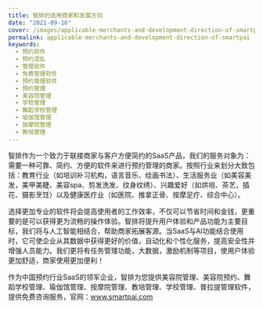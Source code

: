 ```yaml
---
title: 智排的适用商家和发展方向
date: "2021-09-16"
cover: /images/applicable-merchants-and-development-direction-of-smartpai.png
permalink: applicable-merchants-and-development-direction-of-smartpai
keywords:
  - 预约软件
  - 预约混乱
  - 管理软件
  - 免费管理软件
  - 预约管理软件
  - 预约管理
  - 美容院管理
  - 学校管理
  - 舞蹈学校管理
  - 瑜伽馆管理
  - 按摩院管理
  - 教培管理
---
```


智排作为一个致力于联接商家与客户方便简约的SaaS产品，我们的服务对象为：需要一种可靠、简约、方便的软件来进行预约管理的商家。按照行业来划分大致包括：教育行业（如培训补习机构，语言音乐、绘画书法）、生活服务业（如美容美发，美甲美睫、美容spa、剪发洗发、纹身纹绣）、兴趣爱好（如烘培、茶艺，插花、摄影烹饪）以及健康医疗业（如医院、推拿正骨、按摩足疗、综合中心）。 

选择更加专业的软件将会提高使用者的工作效率，不仅可以节省时间和金钱，更重要的是可以获得更为流畅的操作体验。智排将提升用户体验和产品功能为主要目标，我们将与人工智能相结合，帮助商家拓展客源。当SaaS与AI功能结合使用时，它可使企业从其数据中获得更好的价值，自动化和个性化服务，提高安全性并增强人员能力。我们更将有任务管理功能，大数据，激励机制等项目，使用户体验更加舒适，商家使用更加便利！

作为中国预约行业SaaS的领军企业，智排为您提供美容院管理、美容院预约、舞蹈学校管理、瑜伽馆管理、按摩院管理、教培管理、学校管理、普拉提管理软件，提供免费咨询服务，官网：www.smartpai.com